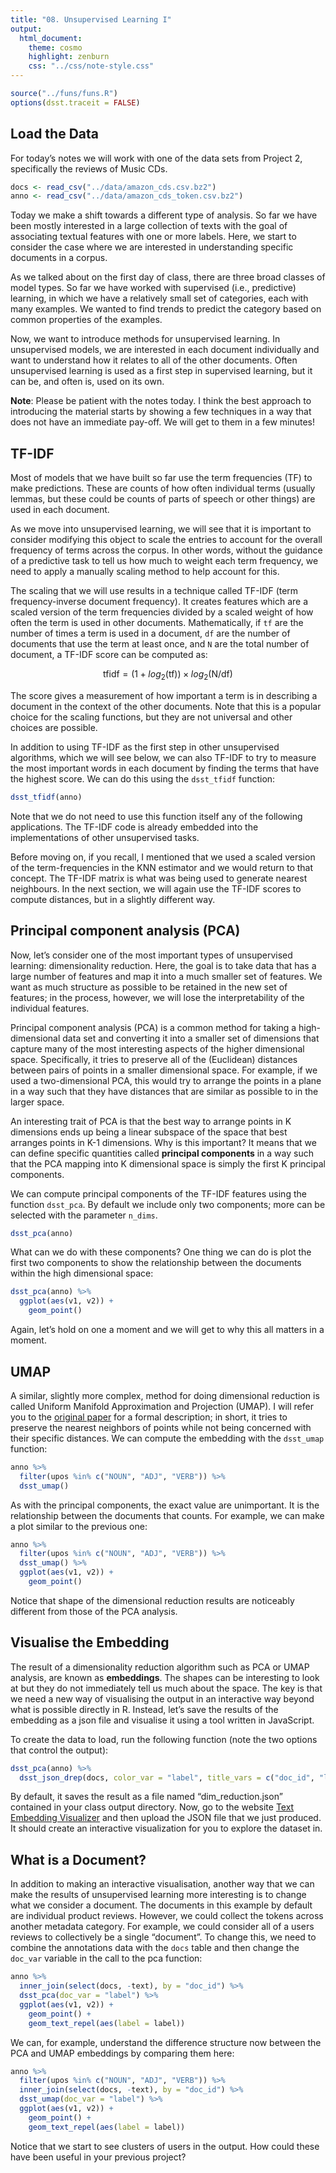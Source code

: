 ```yaml
---
title: "08. Unsupervised Learning I"
output:
  html_document:
    theme: cosmo
    highlight: zenburn
    css: "../css/note-style.css"
---
```


```r
source("../funs/funs.R")
options(dsst.traceit = FALSE)
```

## Load the Data

For today's notes we will work with one of the data sets from Project 2,
specifically the reviews of Music CDs.

```r
docs <- read_csv("../data/amazon_cds.csv.bz2")
anno <- read_csv("../data/amazon_cds_token.csv.bz2")
```

Today we make a shift towards a different type of analysis. So far we
have been mostly interested in a large collection of texts with the goal of
associating textual features with one or more labels. Here, we start to
consider the case where we are interested in understanding specific documents
in a corpus.

As we talked about on the first day of class, there are three broad classes of
model types. So far we have worked with supervised (i.e., predictive) learning,
in which we have a relatively small set of categories, each with many examples.
We wanted to find trends to predict the category based on common properties of
the examples.

Now, we want to introduce methods for unsupervised learning. In unsupervised
models, we are interested in each document individually and want to understand
how it relates to all of the other documents. Often unsupervised learning is
used as a first step in supervised learning, but it can be, and often is, used
on its own.

**Note**: Please be patient with the notes today. I think the best approach to
introducing the material starts by showing a few techniques in a way that does
not have an immediate pay-off. We will get to them in a few minutes!

## TF-IDF

Most of models that we have built so far use the term frequencies (TF) to make
predictions. These are counts of how often individual terms (usually lemmas,
but these could be counts of parts of speech or other things) are used in each
document.

As we move into unsupervised learning, we will see that it is important to
consider modifying this object to scale the entries to account for the overall
frequency of terms across the corpus. In other words, without the guidance of
a predictive task to tell us how much to weight each term frequency, we need to
apply a manually scaling method to help account for this.

The scaling that we will use results in a technique called TF-IDF (term
frequency-inverse document frequency). It creates features which are a scaled
version of the term frequencies divided by a scaled weight of how often the
term is used in other documents. Mathematically, if
`tf` are the number of times a term is used in a document, `df` are the
number of documents that use the term at least once, and `N` are the total
number of document, a TF-IDF score can be computed as:

$$ \text{tfidf} = (1 + log_2(\text{tf})) \times log_2(\text{N} / \text{df}) $$

The score gives a measurement of how important a term is in describing a
document in the context of the other documents. Note that this is a popular
choice for the scaling functions, but they are not universal and other choices
are possible.

In addition to using TF-IDF as the first step in other unsupervised algorithms,
which we will see below, we can also TF-IDF to try to measure the most important
words in each document by finding the terms that have the highest score. We
can do this using the `dsst_tfidf` function:

```r
dsst_tfidf(anno)
```

Note that we do not need to use this function itself any of the following
applications. The TF-IDF code is already embedded into the implementations of
other unsupervised tasks.

Before moving on, if you recall, I mentioned that we used a scaled version of
the term-frequencies in the KNN estimator and we would return to that concept.
The TF-IDF matrix is what was being used to generate nearest neighbours. In the
next section, we will again use the TF-IDF scores to compute distances, but in
a slightly different way.

## Principal component analysis (PCA)

Now, let's consider one of the most important types of unsupervised learning:
dimensionality reduction. Here, the goal is to take data that has a large
number of features and map it into a much smaller set of features. We want
as much structure as possible to be retained in the new set of features; in
the process, however, we will lose the interpretability of the individual
features.

Principal component analysis (PCA) is a common method for taking a
high-dimensional data set and converting it into a smaller set of dimensions
that capture many of the most interesting aspects of the higher dimensional
space. Specifically, it tries to preserve all of the (Euclidean) distances
between pairs of points in a smaller dimensional space. For example, if we
used a two-dimensional PCA, this would try to arrange the points in a plane in
a way such that they have distances that are similar as possible to in the
larger space.

An interesting trait of PCA is that the best way to arrange points in K
dimensions ends up being a linear subspace of the space that best arranges
points in K-1 dimensions. Why is this important? It means that we can define
specific quantities called **principal components** in a way such that the
PCA mapping into K dimensional space is simply the first K principal components.

We can compute principal components of the TF-IDF features using the function
`dsst_pca`. By default we include only two components; more can be selected
with the parameter `n_dims`.

```r
dsst_pca(anno)
```

What can we do with these components? One thing we can do is plot the
first two components to show the relationship between the documents within
the high dimensional space:

```r
dsst_pca(anno) %>% 
  ggplot(aes(v1, v2)) +
    geom_point()
```

Again, let's hold on one a moment and we will get to why this all matters in
a moment.

## UMAP

A similar, slightly more complex, method for doing dimensional reduction
is called Uniform Manifold Approximation and Projection (UMAP). I will
refer you to the [original paper](https://arxiv.org/abs/1802.03426) for a
formal description; in short, it tries to preserve the nearest neighbors of
points while not being concerned with their specific distances. We can compute
the embedding with the `dsst_umap` function:

```r
anno %>%
  filter(upos %in% c("NOUN", "ADJ", "VERB")) %>%
  dsst_umap()
```

As with the principal components, the exact value are unimportant. It is the
relationship between the documents that counts. For example, we can make a plot
similar to the previous one:

```r
anno %>%
  filter(upos %in% c("NOUN", "ADJ", "VERB")) %>%
  dsst_umap() %>% 
  ggplot(aes(v1, v2)) +
    geom_point()
```

Notice that shape of the dimensional reduction results are noticeably
different from those of the PCA analysis.

## Visualise the Embedding

The result of a dimensionality reduction algorithm such as PCA or UMAP analysis,
are known as **embeddings**. The shapes can be interesting to look at but they
do not immediately tell us much about the space. The key is that we need a new
way of visualising the output in an interactive way beyond what is possible
directly in R. Instead, let's save the results of the embedding as a json
file and visualise it using a tool written in JavaScript.

To create the data to load, run the following function (note the two options
that control the output):

```r
dsst_pca(anno) %>%
  dsst_json_drep(docs, color_var = "label", title_vars = c("doc_id", "label"))
```

By default, it saves the result as a file named "dim_reduction.json" contained
in your class output directory. Now, go to the website
[Text Embedding Visualizer](https://statsmaths.github.io/text-embed-explo/build/)
and then upload the JSON file that we just produced. It should create an
interactive visualization for you to explore the dataset in.

## What is a Document?

In addition to making an interactive visualisation, another way that we can
make the results of unsupervised learning more interesting is to change what
we consider a document. The documents in this example by default are individual
product reviews. However, we could collect the tokens across another metadata
category. For example, we could consider all of a users reviews to collectively
be a single "document". To change this, we need to combine the annotations 
data with the `docs` table and then change the `doc_var` variable in the call
to the pca function:

```r
anno %>%
  inner_join(select(docs, -text), by = "doc_id") %>%
  dsst_pca(doc_var = "label") %>% 
  ggplot(aes(v1, v2)) +
    geom_point() +
    geom_text_repel(aes(label = label))
```

We can, for example, understand the difference structure now between the PCA
and UMAP embeddings by comparing them here:

```r
anno %>%
  filter(upos %in% c("NOUN", "ADJ", "VERB")) %>%
  inner_join(select(docs, -text), by = "doc_id") %>%
  dsst_umap(doc_var = "label") %>% 
  ggplot(aes(v1, v2)) +
    geom_point() +
    geom_text_repel(aes(label = label))
```

Notice that we start to see clusters of users in the output. How could these
have been useful in your previous project?
